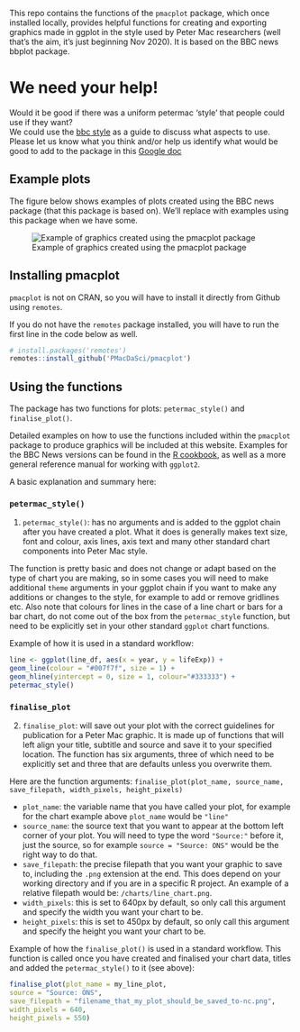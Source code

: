 
This repo contains the functions of the `pmacplot` package, which once installed locally, provides helpful functions for creating and exporting  graphics made in ggplot in the style used by Peter Mac researchers (well that's the aim, it's just beginning Nov 2020). It is based on the BBC news bbplot package.

# We need your help!

Would it be good if there was a uniform petermac ‘style’ that people could use if they want?  
We could use the [bbc style](https://github.com/bbc/bbplot/blob/master/R/bbc_style.R) as a guide to discuss what aspects to use.  
Please let us know what you think and/or help us identify what would be good to add to the package in this [Google doc](https://docs.google.com/document/d/1y3F0Xp91w3SCCALdUrqi8OswdMF8-Ek5_RrYK-9PDbI/edit) 

## Example plots
The figure below shows examples of plots created using the BBC news package (that this package is based on). We'll replace with examples using this package when we have some.

![Example of graphics created using the pmacplot package](`r example_plots`)

## Installing pmacplot

`pmacplot` is not on CRAN, so you will have to install it directly from Github using `remotes`. 

If you do not have the `remotes` package installed, you will have to run the first line in the code below as well. 

```r
# install.packages('remotes')
remotes::install_github('PMacDaSci/pmacplot')
```

## Using the functions

The package has two functions for plots: `petermac_style()` and `finalise_plot()`.

Detailed examples on how to use the functions included within the `pmacplot` package to produce graphics will be included at this website. Examples for the BBC News versions can be found in the [R cookbook](https://bbc.github.io/rcookbook/), as well as a more general reference manual for working with `ggplot2`.

A basic explanation and summary here:

### `petermac_style()`

1. `petermac_style()`: has no arguments and is added to the ggplot chain after you have created a plot. What it does is generally makes text size, font and colour, axis lines, axis text and many other standard chart components into Peter Mac style. 

The function is pretty basic and does not change or adapt based on the type of chart you are making, so in some cases you will need to make additional `theme` arguments in your ggplot chain if you want to make any additions or changes to the style, for example to add or remove gridlines etc. Also note that colours for lines in the case of a line chart or bars for a bar chart, do not come out of the box from the `petermac_style` function, but need to be explicitly set in your other standard `ggplot` chart functions.

Example of how it is used in a standard workflow:

```r
line <- ggplot(line_df, aes(x = year, y = lifeExp)) +
geom_line(colour = "#007f7f", size = 1) +
geom_hline(yintercept = 0, size = 1, colour="#333333") +
petermac_style()
```
### `finalise_plot`

2. `finalise_plot`: will save out your plot with the correct guidelines for publication for a Peter Mac graphic. It is made up of functions that will left align your title, subtitle and source and save it to your specified location. The function has six arguments, three of which need to be explicitly set and three that are defaults unless you overwrite them.  

Here are the function arguments:
`finalise_plot(plot_name, source_name, save_filepath, width_pixels, height_pixels)`

* `plot_name`: the variable name that you have called your plot, for example for the chart example above `plot_name` would be `"line"`    
*  `source_name`: the source text that you want to appear at the bottom left corner of your plot. You will need to type the word `"Source:"`  before it, just the source, so for example `source = "Source: ONS"` would be the right way to do that.
* `save_filepath`: the precise filepath that you want your graphic to save to, including the `.png` extension at the end. This does depend on your working directory and if you are in a specific R project. An example of a relative filepath would be: `/charts/line_chart.png`.  
* `width_pixels`: this is set to 640px by default, so only call this argument and specify the width you want your chart to be. 
* `height_pixels`: this is set to 450px by default, so only call this argument and specify the height you want your chart to be. 

Example of how the `finalise_plot()` is used in a standard workflow. This function is called once you have created and finalised your chart data, titles and added the `petermac_style()` to it (see above):

```r
finalise_plot(plot_name = my_line_plot,
source = "Source: ONS",
save_filepath = "filename_that_my_plot_should_be_saved_to-nc.png",
width_pixels = 640,
height_pixels = 550)
```
